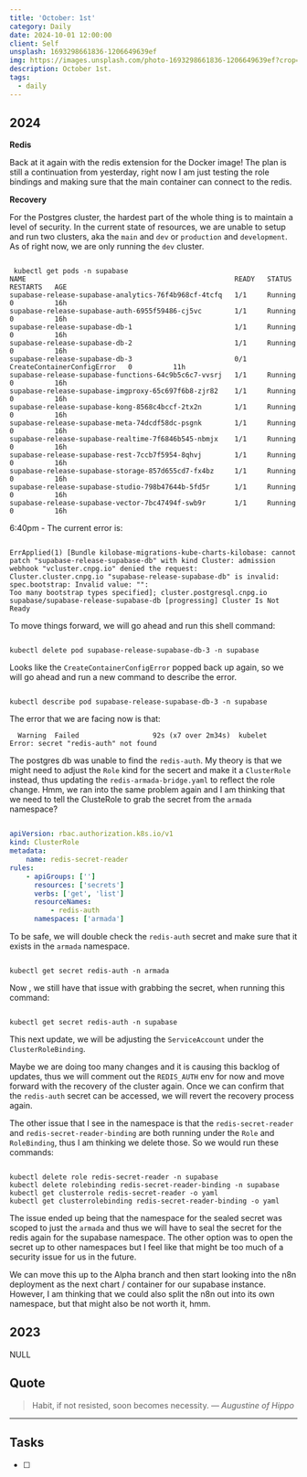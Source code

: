 ```yaml
---
title: 'October: 1st'
category: Daily
date: 2024-10-01 12:00:00
client: Self
unsplash: 1693298661836-1206649639ef
img: https://images.unsplash.com/photo-1693298661836-1206649639ef?crop=entropy&cs=srgb&fm=jpg&ixid=MnwzNjM5Nzd8MHwxfHJhbmRvbXx8fHx8fHx8fDE2ODE3NDg2ODY&ixlib=rb-4.0.3&q=85
description: October 1st. 
tags:
  - daily
---
```



## 2024

**Redis**

Back at it again with the redis extension for the Docker image!
The plan is still a continuation from yesterday, right now I am just testing the role bindings and making sure that the main container can connect to the redis.

**Recovery**

For the Postgres cluster, the hardest part of the whole thing is to maintain a level of security.
In the current state of resources, we are unable to setup and run two clusters, aka the `main` and `dev` or `production` and `development`.
As of right now, we are only running the `dev` cluster.

```

 kubectl get pods -n supabase
NAME                                                   READY   STATUS                       RESTARTS   AGE
supabase-release-supabase-analytics-76f4b968cf-4tcfq   1/1     Running                      0          16h
supabase-release-supabase-auth-6955f59486-cj5vc        1/1     Running                      0          16h
supabase-release-supabase-db-1                         1/1     Running                      0          16h
supabase-release-supabase-db-2                         1/1     Running                      0          16h
supabase-release-supabase-db-3                         0/1     CreateContainerConfigError   0          11h
supabase-release-supabase-functions-64c9b5c6c7-vvsrj   1/1     Running                      0          16h
supabase-release-supabase-imgproxy-65c697f6b8-zjr82    1/1     Running                      0          16h
supabase-release-supabase-kong-8568c4bccf-2tx2n        1/1     Running                      0          16h
supabase-release-supabase-meta-74dcdf58dc-psgnk        1/1     Running                      0          16h
supabase-release-supabase-realtime-7f6846b545-nbmjx    1/1     Running                      0          16h
supabase-release-supabase-rest-7ccb7f5954-8qhvj        1/1     Running                      0          16h
supabase-release-supabase-storage-857d655cd7-fx4bz     1/1     Running                      0          16h
supabase-release-supabase-studio-798b47644b-5fd5r      1/1     Running                      0          16h
supabase-release-supabase-vector-7bc47494f-swb9r       1/1     Running                      0          16h

```

6:40pm - The current error is:

```

ErrApplied(1) [Bundle kilobase-migrations-kube-charts-kilobase: cannot patch "supabase-release-supabase-db" with kind Cluster: admission webhook "vcluster.cnpg.io" denied the request:
Cluster.cluster.cnpg.io "supabase-release-supabase-db" is invalid: spec.bootstrap: Invalid value: "": 
Too many bootstrap types specified]; cluster.postgresql.cnpg.io supabase/supabase-release-supabase-db [progressing] Cluster Is Not Ready

```

To move things forward, we will go ahead and run this shell command:

```shell

kubectl delete pod supabase-release-supabase-db-3 -n supabase

```

Looks like the `CreateContainerConfigError` popped back up again, so we will go ahead and run a new command to describe the error.

```shell

kubectl describe pod supabase-release-supabase-db-3 -n supabase

```

The error that we are facing now is that:

```
  Warning  Failed                  92s (x7 over 2m34s)  kubelet                  Error: secret "redis-auth" not found
```

The postgres db was unable to find the `redis-auth`.
My theory is that we might need to adjust the `Role` kind for the secert and make it a `ClusterRole` instead, thus updating the `redis-armada-bridge.yaml` to reflect the role change.
Hmm, we ran into the same problem again and I am thinking that we need to tell the ClusteRole to grab the secret from the `armada` namespace?

```yaml

apiVersion: rbac.authorization.k8s.io/v1
kind: ClusterRole
metadata:
    name: redis-secret-reader
rules:
    - apiGroups: ['']
      resources: ['secrets']
      verbs: ['get', 'list']
      resourceNames:
          - redis-auth
      namespaces: ['armada']

```

To be safe, we will double check the `redis-auth` secret and make sure that it exists in the `armada` namespace.

```shell

kubectl get secret redis-auth -n armada

```

Now , we still have that issue with grabbing the secret, when running this command:

```shell

kubectl get secret redis-auth -n supabase

```

This next update, we will be adjusting the `ServiceAccount` under the `ClusterRoleBinding`.

Maybe we are doing too many changes and it is causing this backlog of updates, thus we will comment out the `REDIS_AUTH` env for now and move forward with the recovery of the cluster again.
Once we can confirm that the `redis-auth` secret can be accessed, we will revert the recovery process again.

The other issue that I see in the namespace is that the `redis-secret-reader` and `redis-secret-reader-binding` are both running under the `Role` and `RoleBinding`, thus I am thinking we delete those.
So we would run these commands:

```shell

kubectl delete role redis-secret-reader -n supabase
kubectl delete rolebinding redis-secret-reader-binding -n supabase
kubectl get clusterrole redis-secret-reader -o yaml
kubectl get clusterrolebinding redis-secret-reader-binding -o yaml

```

The issue ended up being that the namespace for the sealed secret was scoped to just the `armada` and thus we will have to seal the secret for the redis again for the supabase namespace.
The other option was to open the secret up to other namespaces but I feel like that might be too much of a security issue for us in the future.

We can move this up to the Alpha branch and then start looking into the n8n deployment as the next chart / container for our supabase instance.
However, I am thinking that we could also split the n8n out into its own namespace, but that might also be not worth it, hmm. 



## 2023

NULL

## Quote

> Habit, if not resisted, soon becomes necessity.
> — <cite>Augustine of Hippo</cite>

---

## Tasks

- [ ]